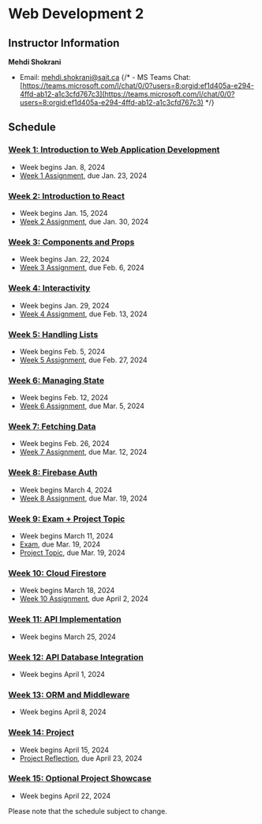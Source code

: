 # Web Development 2

## Instructor Information

**Mehdi Shokrani**

- Email: [mehdi.shokrani@sait.ca](mailto:mehdi.shokrani@sait.ca)
{/* - MS Teams Chat: [https://teams.microsoft.com/l/chat/0/0?users=8:orgid:ef1d405a-e294-4ffd-ab12-a1c3cfd767c3](https://teams.microsoft.com/l/chat/0/0?users=8:orgid:ef1d405a-e294-4ffd-ab12-a1c3cfd767c3) */}

## Schedule

### [Week 1: Introduction to Web Application Development](/week-1)

- Week begins Jan. 8, 2024
- [Week 1 Assignment](/week-1/assignment), due Jan. 23, 2024

### [Week 2: Introduction to React](/week-2)

- Week begins Jan. 15, 2024
- [Week 2 Assignment](/week-2/assignment), due Jan. 30, 2024

### [Week 3: Components and Props](/week-3)

- Week begins Jan. 22, 2024
- [Week 3 Assignment](/week-3/assignment), due Feb. 6, 2024

### [Week 4: Interactivity](/week-4)

- Week begins Jan. 29, 2024
- [Week 4 Assignment](/week-4/assignment), due Feb. 13, 2024

### [Week 5: Handling Lists](/week-5)

- Week begins Feb. 5, 2024
- [Week 5 Assignment](/week-5/assignment), due Feb. 27, 2024

### [Week 6: Managing State](/week-6)

- Week begins Feb. 12, 2024
- [Week 6 Assignment](/week-6/assignment), due Mar. 5, 2024

### [Week 7: Fetching Data](/week-7)

- Week begins Feb. 26, 2024
- [Week 7 Assignment](/week-7/assignment), due Mar. 12, 2024

### [Week 8: Firebase Auth](/week-8)

- Week begins March 4, 2024
- [Week 8 Assignment](/week-8/assignment), due Mar. 19, 2024

### [Week 9: Exam + Project Topic](/week-9)

- Week begins March 11, 2024
- [Exam](/week-9/exam), due Mar. 19, 2024
- [Project Topic](/week-9/project), due Mar. 19, 2024

### [Week 10: Cloud Firestore](/week-10)

- Week begins March 18, 2024
- [Week 10 Assignment](/week-10/assignment), due April 2, 2024

### [Week 11: API Implementation](/week-11)

- Week begins March 25, 2024

### [Week 12: API Database Integration](/week-12)

- Week begins April 1, 2024

### [Week 13: ORM and Middleware](/week-13)

- Week begins April 8, 2024

### [Week 14: Project](/week-14)

- Week begins April 15, 2024
- [Project Reflection](/week-14#project-phase-3-reflection), due April 23, 2024

### [Week 15: Optional Project Showcase](/week-15)

- Week begins April 22, 2024

Please note that the schedule subject to change.
